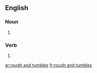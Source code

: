 ==English==

===Noun===
{{head|en|plural}}

# {{plural of|rough and tumble|lang=en}}

===Verb===
{{head|en|verb form}}

# {{en-third-person singular of|rough and tumble}}

[[ar:rough and tumbles]]
[[fr:rough and tumbles]]